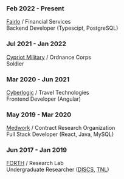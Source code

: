 <div class="blog-section">

### Feb 2022 - Present
[Fairlo](https://fairlo.se/) / Financial Services<br />
Backend Developer (Typescipt, PostgreSQL)

### Jul 2021 - Jan 2022
[Cypriot Military](http://www.army.gov.cy/) / Ordnance Corps<br />
Soldier

### Mar 2020 - Jun 2021
[Cyberlogic](https://www.cyberlogic.gr/en/home) / Travel Technologies<br />
Frontend Developer (Angular)

### May 2019 - Mar 2020
[Medwork](https://www.medwork.gr/index.php) / Contract Research Organization<br />
Full Stack Developer (React, Java, MySQL)
 
### Jun 2017 - Jan 2019
[FORTH](https://www.ics.forth.gr/l) / Research Lab<br />
Undergraduate Researcher ([DISCS](https://www.ics.forth.gr/discs), [TNL](https://www.ics.forth.gr/tnl/))

</div>
